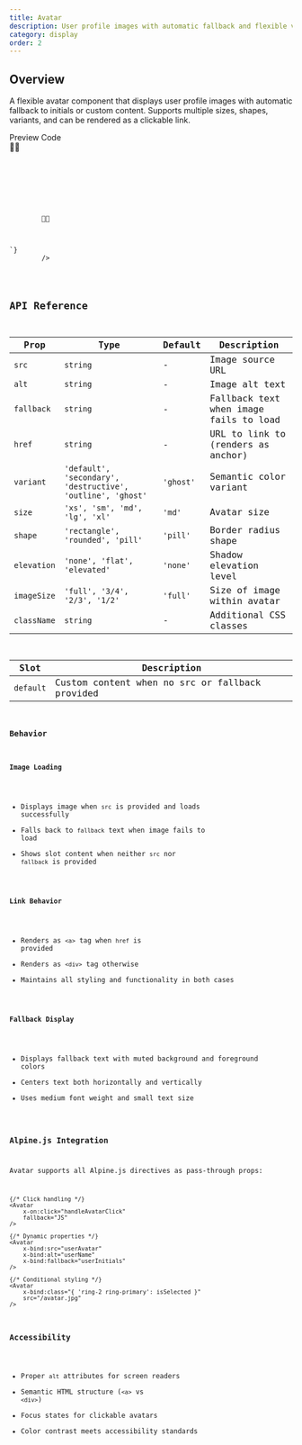 ```yaml
---
title: Avatar
description: User profile images with automatic fallback and flexible variants
category: display
order: 2
---
```



## Overview

A flexible avatar component that displays user profile images with automatic fallback to initials or custom content. Supports multiple sizes, shapes, variants, and can be rendered as a clickable link.

<Tabs defaultValue="preview" class="h-auto">
    <TabsList variant="pills" slot="list">
        <TabsTrigger value="preview" variant="pills">
            Preview
        </TabsTrigger>
        <TabsTrigger value="code" variant="pills">
            Code
        </TabsTrigger>
    </TabsList>
    <TabsContent
        value="preview"
        preview
        class="space-y-8 items-center justify-center"
    >
        <div class="space-y-4 items-center">
            <div class="flex items-center gap-6">
                <Avatar
                    shape="rounded"
                    src="https://github.com/shadcn.png"
                    alt="rounded"
                    fallback="RD"
                    size="lg"
                />
                <Avatar
                    shape="rectangle"
                    src="https://github.com/shadcn.png"
                    alt="rectangle"
                    fallback="RC"
                    size="lg"
                />
                <Avatar
                    src="https://github.com/shadcn.png"
                    alt="pill"
                    fallback="PI"
                    size="lg"
                />
                <Avatar fallback="B" />
                <Avatar
                    src="https://github.com/shadcn.png"
                    alt="ring"
                    fallback="RG"
                    size="lg"
                    variant="ring"
                />
                <Avatar size="lg">
                    <div class="flex items-center justify-center h-full w-full bg-gradient-to-r from-blue-500 to-purple-600 text-white font-bold">
                        👨‍💻
                    </div>
                </Avatar>
            </div>
        </div>
    </TabsContent>
    <TabsContent value="code">
        <Code
            language="astro"
            code={`---
---
<Avatar
    shape="rounded"
    src="https://github.com/shadcn.png"
    alt="rounded"
    fallback="RD"
    size="lg"
/>
<Avatar
    shape="rectangle"
    src="https://github.com/shadcn.png"
    alt="rectangle"
    fallback="RC"
    size="lg"
/>
<Avatar
    src="https://github.com/shadcn.png"
    alt="pill"
    fallback="PI"
    size="lg"
/>
<Avatar fallback="B" />
<Avatar  src="https://github.com/shadcn.png"
    alt="ring" fallback="RG" size="lg" variant="ring"
/>
<Avatar size="lg">
    <div class="flex items-center justify-center h-full w-full bg-gradient-to-r from-blue-500 to-purple-600 text-white font-bold">
        👨‍💻
    </div>
</Avatar>
`}
        />
    </TabsContent>
</Tabs>

## API Reference

| Prop        | Type                                                        | Default   | Description                            |
| ----------- | ----------------------------------------------------------- | --------- | -------------------------------------- |
| `src`       | `string`                                                    | -         | Image source URL                       |
| `alt`       | `string`                                                    | -         | Image alt text                         |
| `fallback`  | `string`                                                    | -         | Fallback text when image fails to load |
| `href`      | `string`                                                    | -         | URL to link to (renders as anchor)     |
| `variant`   | `'default', 'secondary', 'destructive', 'outline', 'ghost'` | `'ghost'` | Semantic color variant                 |
| `size`      | `'xs', 'sm', 'md', 'lg', 'xl'`                              | `'md'`    | Avatar size                            |
| `shape`     | `'rectangle', 'rounded', 'pill'`                            | `'pill'`  | Border radius shape                    |
| `elevation` | `'none', 'flat', 'elevated'`                                | `'none'`  | Shadow elevation level                 |
| `imageSize` | `'full', '3/4', '2/3', '1/2'`                               | `'full'`  | Size of image within avatar            |
| `className` | `string`                                                    | -         | Additional CSS classes                 |

| Slot      | Description                                     |
| --------- | ----------------------------------------------- |
| `default` | Custom content when no src or fallback provided |

### Behavior

#### Image Loading

- Displays image when `src` is provided and loads successfully
- Falls back to `fallback` text when image fails to load
- Shows slot content when neither `src` nor `fallback` is provided

#### Link Behavior

- Renders as `<a>` tag when `href` is provided
- Renders as `<div>` tag otherwise
- Maintains all styling and functionality in both cases

#### Fallback Display

- Displays fallback text with muted background and foreground colors
- Centers text both horizontally and vertically
- Uses medium font weight and small text size

### Alpine.js Integration

Avatar supports all Alpine.js directives as pass-through props:

```astro
{/* Click handling */}
<Avatar
    x-on:click="handleAvatarClick"
    fallback="JS"
/>

{/* Dynamic properties */}
<Avatar
    x-bind:src="userAvatar"
    x-bind:alt="userName"
    x-bind:fallback="userInitials"
/>

{/* Conditional styling */}
<Avatar
    x-bind:class="{ 'ring-2 ring-primary': isSelected }"
    src="/avatar.jpg"
/>
```

### Accessibility

- Proper `alt` attributes for screen readers
- Semantic HTML structure (`<a>` vs `<div>`)
- Focus states for clickable avatars
- Color contrast meets accessibility standards
